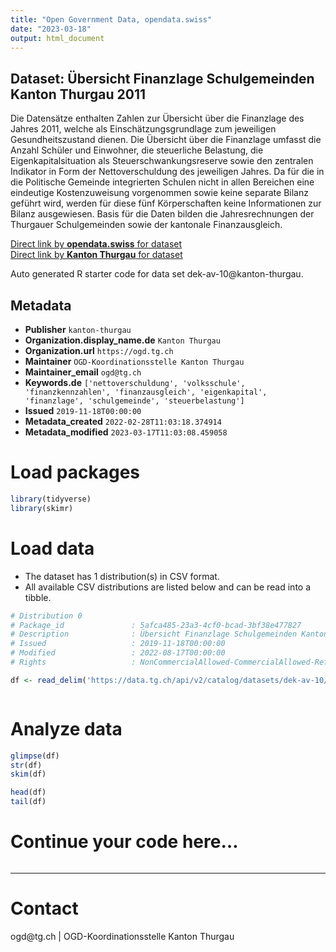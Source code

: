 ```yaml
---
title: "Open Government Data, opendata.swiss"
date: "2023-03-18"
output: html_document
---
```


## Dataset: Übersicht Finanzlage Schulgemeinden Kanton Thurgau 2011

Die Datensätze enthalten Zahlen zur Übersicht über die Finanzlage des Jahres 2011, welche als Einschätzungsgrundlage zum jeweiligen Gesundheitszustand dienen. Die Übersicht über die Finanzlage umfasst die Anzahl Schüler und Einwohner, die steuerliche Belastung, die Eigenkapitalsituation als Steuerschwankungsreserve sowie den zentralen Indikator in Form der Nettoverschuldung des jeweiligen Jahres. Da für die in die Politische Gemeinde integrierten Schulen nicht in allen Bereichen eine eindeutige Kostenzuweisung vorgenommen sowie keine separate Bilanz geführt wird, werden für diese fünf Körperschaften keine Informationen zur Bilanz ausgewiesen. Basis für die Daten bilden die Jahresrechnungen der Thurgauer Schulgemeinden sowie der kantonale Finanzausgleich.

[Direct link by **opendata.swiss** for dataset](https://opendata.swiss/de/dataset/ubersicht-finanzlage-schulgemeinden-kanton-thurgau-2011)<br>
[Direct link by **Kanton Thurgau** for dataset](https://data.tg.ch/explore/dataset/dek-av-10/)

Auto generated R starter code for data set dek-av-10@kanton-thurgau.

## Metadata

- **Publisher** `kanton-thurgau`
- **Organization.display_name.de** `Kanton Thurgau`
- **Organization.url** `https://ogd.tg.ch`
- **Maintainer** `OGD-Koordinationsstelle Kanton Thurgau`
- **Maintainer_email** `ogd@tg.ch`
- **Keywords.de** `['nettoverschuldung', 'volksschule', 'finanzkennzahlen', 'finanzausgleich', 'eigenkapital', 'finanzlage', 'schulgemeinde', 'steuerbelastung']`
- **Issued** `2019-11-18T00:00:00`
- **Metadata_created** `2022-02-28T11:03:18.374914`
- **Metadata_modified** `2023-03-17T11:03:08.459058`


# Load packages

```r

library(tidyverse)
library(skimr)

```

# Load data

-   The dataset has 1 distribution(s) in CSV format.
-   All available CSV distributions are listed below and can be read into a tibble.

```r

# Distribution 0
# Package_id               : 5afca485-23a3-4cf0-bcad-3bf38e477827
# Description              : Übersicht Finanzlage Schulgemeinden Kanton Thurgau 2011 (csv)
# Issued                   : 2019-11-18T00:00:00
# Modified                 : 2022-08-17T00:00:00
# Rights                   : NonCommercialAllowed-CommercialAllowed-ReferenceRequired

df <- read_delim('https://data.tg.ch/api/v2/catalog/datasets/dek-av-10/exports/csv')



```

# Analyze data

```r

glimpse(df)
str(df)
skim(df)

head(df)
tail(df)

```

# Continue your code here...

```r

```

------------------------------------------------------------------------

# Contact

ogd@tg.ch | OGD-Koordinationsstelle Kanton Thurgau
